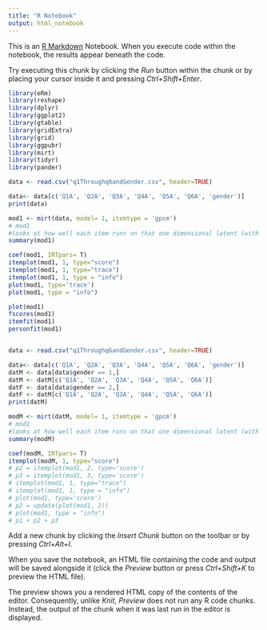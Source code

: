 ---
title: "R Notebook"
output: html_notebook
---

This is an [R Markdown](http://rmarkdown.rstudio.com) Notebook. When you execute code within the notebook, the results appear beneath the code. 

Try executing this chunk by clicking the *Run* button within the chunk or by placing your cursor inside it and pressing *Ctrl+Shift+Enter*. 

```{r}
library(eRm)
library(reshape)
library(dplyr)
library(ggplot2)
library(gtable)
library(gridExtra)
library(grid)
library(ggpubr)
library(mirt)
library(tidyr)
library(pander)
```

```{r}
data <- read.csv("q1Throughq6andGender.csv", header=TRUE) 

data<- data[c('Q1A', 'Q2A', 'Q3A', 'Q4A', 'Q5A', 'Q6A', 'gender')]
print(data)

mod1 <- mirt(data, model= 1, itemtype = 'gpcm')
# mod1
#looks at how well each item runs on that one dimensional latent (with F1)
summary(mod1)

coef(mod1, IRTpars= T)
itemplot(mod1, 1, type="score")
itemplot(mod1, 1, type="trace")
itemplot(mod1, 1, type = "info")
plot(mod1, type='trace')
plot(mod1, type = "info")

```

```{r}
plot(mod1)
fscores(mod1)
itemfit(mod1)
personfit(mod1)



```

```{r}


data <- read.csv("q1Throughq6andGender.csv", header=TRUE) 

data<- data[c('Q1A', 'Q2A', 'Q3A', 'Q4A', 'Q5A', 'Q6A', 'gender')]
datM <- data[data$gender == 1,]
datM <- datM[c('Q1A', 'Q2A', 'Q3A', 'Q4A', 'Q5A', 'Q6A')]
datF <- data[data$gender == 2,]
datF <- datM[c('Q1A', 'Q2A', 'Q3A', 'Q4A', 'Q5A', 'Q6A')]
print(datM)

modM <- mirt(datM, model= 1, itemtype = 'gpcm')
# mod1
#looks at how well each item runs on that one dimensional latent (with F1)
summary(modM)

coef(modM, IRTpars= T)
itemplot(modM, 1, type="score")
# p2 = itemplot(mod1, 2, type='score')
# p3 = itemplot(mod1, 3, type='score')
# itemplot(mod1, 1, type="trace")
# itemplot(mod1, 1, type = "info")
# plot(mod1, type='score')
# p2 = update(plot(mod1, 2))
# plot(mod1, type = "info")
# p1 + p2 + p3
```



Add a new chunk by clicking the *Insert Chunk* button on the toolbar or by pressing *Ctrl+Alt+I*.

When you save the notebook, an HTML file containing the code and output will be saved alongside it (click the *Preview* button or press *Ctrl+Shift+K* to preview the HTML file).

The preview shows you a rendered HTML copy of the contents of the editor. Consequently, unlike *Knit*, *Preview* does not run any R code chunks. Instead, the output of the chunk when it was last run in the editor is displayed.
